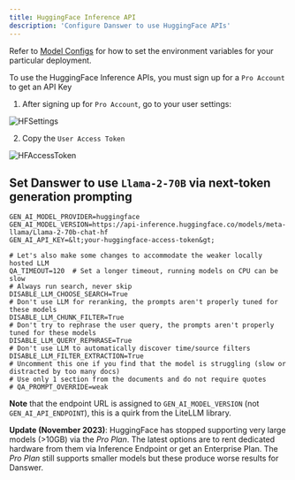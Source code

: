 ```yaml
---
title: HuggingFace Inference API
description: 'Configure Danswer to use HuggingFace APIs'
---
```


Refer to [Model Configs](https://docs.danswer.dev/gen_ai_configs/overview#model-configs) for how to set the
environment variables for your particular deployment.

To use the HuggingFace Inference APIs, you must sign up for a `Pro Account` to get an API Key
1. After signing up for `Pro Account`, go to your user settings:

![HFSettings](/images/gen_ai/HFSettings.png)

2. Copy the `User Access Token`

![HFAccessToken](/images/gen_ai/HFAccessToken.png)


## Set Danswer to use `Llama-2-70B` via next-token generation prompting
```
GEN_AI_MODEL_PROVIDER=huggingface
GEN_AI_MODEL_VERSION=https://api-inference.huggingface.co/models/meta-llama/Llama-2-70b-chat-hf
GEN_AI_API_KEY=&lt;your-huggingface-access-token&gt;

# Let's also make some changes to accommodate the weaker locally hosted LLM
QA_TIMEOUT=120  # Set a longer timeout, running models on CPU can be slow
# Always run search, never skip
DISABLE_LLM_CHOOSE_SEARCH=True
# Don't use LLM for reranking, the prompts aren't properly tuned for these models
DISABLE_LLM_CHUNK_FILTER=True
# Don't try to rephrase the user query, the prompts aren't properly tuned for these models
DISABLE_LLM_QUERY_REPHRASE=True
# Don't use LLM to automatically discover time/source filters
DISABLE_LLM_FILTER_EXTRACTION=True
# Uncomment this one if you find that the model is struggling (slow or distracted by too many docs)
# Use only 1 section from the documents and do not require quotes
# QA_PROMPT_OVERRIDE=weak
```
**Note** that the endpoint URL is assigned to `GEN_AI_MODEL_VERSION` (not `GEN_AI_API_ENDPOINT`),
this is a quirk from the LiteLLM library.

**Update (November 2023)**: HuggingFace has stopped supporting very large models (>10GB) via the *Pro Plan*.
The latest options are to rent dedicated hardware from them via Inference Endpoint or get an Enterprise Plan.
The *Pro Plan* still supports smaller models but these produce worse results for Danswer.
